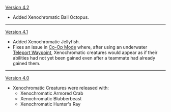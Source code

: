 {{Change History/Header}}
[[Version 4.2]]
* Added Xenochromatic Ball Octopus.
----
[[Version 4.1]]
* Added Xenochromatic Jellyfish.
* Fixes an issue in [[Co-Op Mode]] where, after using an underwater [[Teleport Waypoint]], Xenochromatic creatures would appear as if their abilities had not yet been gained even after a teammate had already gained them.
----
[[Version 4.0]]
* Xenochromatic Creatures were released with:
** Xenochromatic Armored Crab
** Xenochromatic Blubberbeast
** Xenochromatic Hunter's Ray